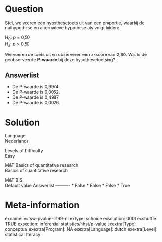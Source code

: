 Question
========
Stel, we voeren een hypothesetoets uit van een proportie, waarbij de
nulhypothese en alternatieve hypothese als volgt luiden:  
  
H<sub>0</sub>: *p* = 0,50  
H<sub>a</sub>: *p *&gt; 0,50  
  
We voeren de toets uit en observeren een z-score van 2,80. Wat is de
geobserveerde **P-waarde **bij deze hypothesetoetsing?  


Answerlist
----------
* De P-waarde is 0,9974.
* De P-waarde is 0,0052.
* De P-waarde is 0,4987
* De P-waarde is 0,0026.

Solution
========











Language  
Nederlands

Levels of Difficulty  
Easy

M&T Basics of quantitative research  
Basics of quantitative research

M&T BIS  
Default value
Answerlist
----------
* False
* False
* False
* True

Meta-information
================
exname: vufsw-pvalue-0199-nl
extype: schoice
exsolution: 0001
exshuffle: TRUE
exsection: inferential statistics/nhst/p-value
exextra[Type]: conceptual
exextra[Program]: NA
exextra[Language]: dutch
exextra[Level]: statistical literacy

